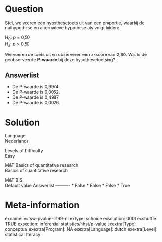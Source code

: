 Question
========
Stel, we voeren een hypothesetoets uit van een proportie, waarbij de
nulhypothese en alternatieve hypothese als volgt luiden:  
  
H<sub>0</sub>: *p* = 0,50  
H<sub>a</sub>: *p *&gt; 0,50  
  
We voeren de toets uit en observeren een z-score van 2,80. Wat is de
geobserveerde **P-waarde **bij deze hypothesetoetsing?  


Answerlist
----------
* De P-waarde is 0,9974.
* De P-waarde is 0,0052.
* De P-waarde is 0,4987
* De P-waarde is 0,0026.

Solution
========











Language  
Nederlands

Levels of Difficulty  
Easy

M&T Basics of quantitative research  
Basics of quantitative research

M&T BIS  
Default value
Answerlist
----------
* False
* False
* False
* True

Meta-information
================
exname: vufsw-pvalue-0199-nl
extype: schoice
exsolution: 0001
exshuffle: TRUE
exsection: inferential statistics/nhst/p-value
exextra[Type]: conceptual
exextra[Program]: NA
exextra[Language]: dutch
exextra[Level]: statistical literacy

